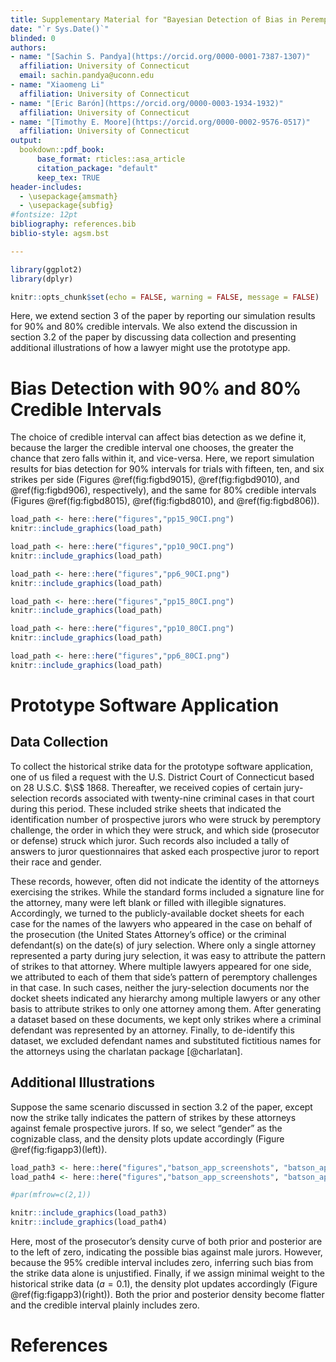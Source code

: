 ```yaml
---
title: Supplementary Material for "Bayesian Detection of Bias in Peremptory Challenges Using Historical Strike Data"
date: "`r Sys.Date()`"
blinded: 0
authors:
- name: "[Sachin S. Pandya](https://orcid.org/0000-0001-7387-1307)"
  affiliation: University of Connecticut
  email: sachin.pandya@uconn.edu
- name: "Xiaomeng Li"
  affiliation: University of Connecticut
- name: "[Eric Barón](https://orcid.org/0000-0003-1934-1932)"
  affiliation: University of Connecticut
- name: "[Timothy E. Moore](https://orcid.org/0000-0002-9576-0517)"
  affiliation: University of Connecticut
output:
  bookdown::pdf_book: 
      base_format: rticles::asa_article
      citation_package: "default"
      keep_tex: TRUE
header-includes: 
  - \usepackage{amsmath}
  - \usepackage{subfig}
#fontsize: 12pt
bibliography: references.bib
biblio-style: agsm.bst

---
```


```r

library(ggplot2)
library(dplyr)

knitr::opts_chunk$set(echo = FALSE, warning = FALSE, message = FALSE)

```


Here, we extend section 3 of the paper by reporting our simulation results for 90% and 80% credible intervals.  We also extend the discussion in section 3.2 of the paper by discussing data collection and presenting additional illustrations of how a lawyer might use the prototype app. 

# Bias Detection with 90% and 80% Credible Intervals

The choice of credible interval can affect bias detection as we define it, because the larger the credible interval one chooses, the greater the chance that zero falls within it, and vice-versa.  Here, we report simulation results for bias detection for 90% intervals for trials with fifteen, ten, and six strikes per side (Figures \@ref(fig:figbd9015), \@ref(fig:figbd9010), and \@ref(fig:figbd906), respectively), and the same for 80% credible intervals (Figures \@ref(fig:figbd8015), \@ref(fig:figbd8010), and \@ref(fig:figbd806)).


```r

load_path <- here::here("figures","pp15_90CI.png")
knitr::include_graphics(load_path)

```


```r

load_path <- here::here("figures","pp10_90CI.png")
knitr::include_graphics(load_path)

```

```r

load_path <- here::here("figures","pp6_90CI.png")
knitr::include_graphics(load_path)

```

```r

load_path <- here::here("figures","pp15_80CI.png")
knitr::include_graphics(load_path)

```

```r

load_path <- here::here("figures","pp10_80CI.png")
knitr::include_graphics(load_path)

```

```r

load_path <- here::here("figures","pp6_80CI.png")
knitr::include_graphics(load_path)

```


# Prototype Software Application

## Data Collection

To collect the historical strike data for the prototype software application, one of us filed a request with the U.S. District Court of Connecticut based on 28 U.S.C. $\S$ 1868.  Thereafter, we received copies of certain jury-selection records associated with twenty-nine criminal cases in that court during this period. These included strike sheets that indicated the identification number of prospective jurors who were struck by peremptory challenge, the order in which they were struck, and which side (prosecutor or defense) struck which juror. Such records also included a tally of answers to juror questionnaires that asked each prospective juror to report their race and gender. 

These records, however, often did not indicate the identity of the attorneys exercising the strikes. While the standard forms included a signature line for the attorney, many were left blank or filled with illegible signatures.  Accordingly, we turned to the publicly-available docket sheets for each case for the names of the lawyers who appeared in the case on behalf of the prosecution (the United States Attorney's office) or the criminal defendant(s) on the date(s) of jury selection. Where only a single attorney represented a party during jury selection, it was easy to attribute the pattern of strikes to that attorney. Where multiple lawyers appeared for one side, we attributed to each of them that side's pattern of peremptory challenges in that case. In such cases, neither the jury-selection documents nor the docket sheets indicated any hierarchy among multiple lawyers or any other basis to attribute strikes to only one attorney among them. After generating a dataset based on these documents, we kept only strikes where a criminal defendant was represented by an attorney. Finally, to de-identify this dataset, we excluded defendant names and substituted fictitious names for the attorneys using the charlatan package [@charlatan].

## Additional Illustrations

Suppose the same scenario discussed in section 3.2 of the paper, except now the strike tally indicates the pattern of strikes by these attorneys against female prospective jurors. If so, we select "gender" as the cognizable class, and the density plots update accordingly (Figure \@ref(fig:figapp3)(left)).

```r

load_path3 <- here::here("figures","batson_app_screenshots", "batson_app_screenshot3.png")
load_path4 <- here::here("figures","batson_app_screenshots", "batson_app_screenshot4.png")

#par(mfrow=c(2,1))

knitr::include_graphics(load_path3)
knitr::include_graphics(load_path4)


```

Here, most of the prosecutor's density curve of both prior and posterior are to the left of zero, indicating the possible bias against male jurors. However, because the 95\% credible interval includes zero, inferring such bias from the strike data alone is unjustified. Finally, if we assign minimal weight to the historical strike data ($a = 0.1$), the density plot updates accordingly (Figure \@ref(fig:figapp3)(right)). Both the prior and posterior density become flatter and the credible interval plainly includes zero.

# References

<div id="refs"></div>
